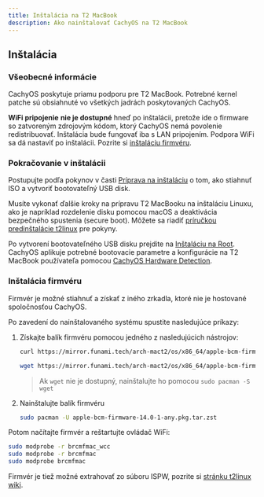 ```yaml
---
title: Inštalácia na T2 MacBook
description: Ako nainštalovať CachyOS na T2 MacBook
---
```



## Inštalácia

### Všeobecné informácie

CachyOS poskytuje priamu podporu pre T2 MacBook. Potrebné kernel patche sú obsiahnuté vo všetkých jadrách poskytovaných CachyOS.

**WiFi pripojenie** **nie je dostupné** hneď po inštalácii, pretože ide o firmware so zatvoreným zdrojovým kódom, ktorý CachyOS nemá povolenie redistribuovať.
Inštalácia bude fungovať iba s LAN pripojením. Podpora WiFi sa dá nastaviť po inštalácii.
Pozrite si [inštaláciu firmvéru](#inštalácia-firmvéru).

### Pokračovanie v inštalácii

Postupujte podľa pokynov v časti [Príprava na inštaláciu](/installation/installation_prepare#vytvorenie-bootovacieho-usb-disku-cachyos) o tom, ako stiahnuť
ISO a vytvoriť bootovateľný USB disk.

Musíte vykonať ďalšie kroky na prípravu T2 MacBooku na inštaláciu Linuxu, ako je napríklad rozdelenie disku pomocou macOS a deaktivácia bezpečného spustenia (secure boot). Môžete sa riadiť [príručkou predinštalácie t2linux](https://wiki.t2linux.org/guides/preinstall/) pre pokyny.

Po vytvorení bootovateľného USB disku prejdite na [Inštaláciu na Root](/installation/installation_on_root).
CachyOS aplikuje potrebné bootovacie parametre a konfigurácie na T2 MacBook používateľa pomocou [CachyOS Hardware Detection](/features/chwd).

### Inštalácia firmvéru

Firmvér je možné stiahnuť a získať z iného zrkadla, ktoré nie je hostované spoločnosťou CachyOS.

Po zavedení do nainštalovaného systému spustite nasledujúce príkazy:

<Steps>

1. Získajte balík firmvéru pomocou jedného z nasledujúcich nástrojov:

    <Tabs>

    <TabItem label="použitím curl">

    ```sh
    curl https://mirror.funami.tech/arch-mact2/os/x86_64/apple-bcm-firmware-14.0-1-any.pkg.tar.zst -o apple-bcm-firmware-14.0-1-any.pkg.tar.zst
    ```

    </TabItem>
    <TabItem label="použitím wget">

    ```sh
    wget https://mirror.funami.tech/arch-mact2/os/x86_64/apple-bcm-firmware-14.0-1-any.pkg.tar.zst
    ```
    > Ak `wget` nie je dostupný, nainštalujte ho pomocou `sudo pacman -S wget`

    </TabItem>
    </Tabs>

2. Nainštalujte balík firmvéru
    ```sh
    sudo pacman -U apple-bcm-firmware-14.0-1-any.pkg.tar.zst
    ```

</Steps>

Potom načítajte firmvér a reštartujte ovládač WiFi:
```bash
sudo modprobe -r brcmfmac_wcc
sudo modprobe -r brcmfmac
sudo modprobe brcmfmac
```

Firmvér je tiež možné extrahovať zo súboru ISPW, pozrite si [stránku t2linux wiki](https://wiki.t2linux.org/guides/wifi-bluetooth/).
